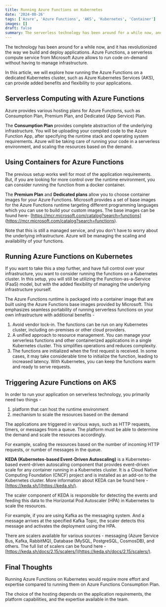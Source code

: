 ```yaml
---
title: Running Azure Functions on Kubernetes
date: '2024-08-26'
tags: ['Azure', 'Azure Functions', 'AKS', 'Kubernetes', 'Container']
images: []
draft: false
summary: The serverless technology has been around for a while now, and it has revolutionized the way we build and deploy applications. Azure Functions, a serverless compute service from Microsoft Azure allows to run code on-demand without having to manage infrastructure. In this article, we will explore how running the Azure Functions on a dedicated Kubernetes cluster, such as Azure Kubernetes Services (AKS), can provide added benefits and flexibility to your applications.
---
```


The technology has been around for a while now, and it has revolutionized the way we build and deploy applications.
Azure Functions, a serverless compute service from Microsoft Azure allows to run code on-demand without having to manage infrastructure.

In this article, we will explore how running the Azure Functions on a dedicated Kubernetes cluster, such as Azure Kubernetes Services (AKS), can provide added benefits and flexibility to your applications.

## Serverless Computing with Azure Functions

Azure provides various hosting plans for Azure Functions, such as Consumption Plan, Premium Plan, and Dedicated (App Service) Plan.

The **Consumption Plan** provides complete abstraction of the underlying infrastructure.
You will be uploading your compiled code to the Azure Function App, after specifying the runtime stack and operating system requirements.
Azure will be taking care of running your code in a serverless environment, and scaling the resources based on the demand.

## Using Containers for Azure Functions

The previous setup works well for most of the application requirements.
But, if you are looking for more control over the runtime environment, you can consider running the function from a docker container.

The **Premium Plan** and **Dedicated plans** allow you to choose container images for your Azure Functions.
Microsoft provides a set of base images for the Azure Functions runtime targeting different programming languages which you can use to build your custom images. The base images can be found here- [https://mcr.microsoft.com/catalog?search=functions] (https://mcr.microsoft.com/catalog?search=functions).

Note that this is still a managed service, and you don't have to worry about the underlying infrastructure.
Azure will be managing the scaling and availability of your functions.

## Running Azure Functions on Kubernetes

If you want to take this a step further, and have full control over your infrastructure, you want to consider running the functions on a Kubernetes cluster.
In this setup, you will still be utilizing the Function-as-a-Service (FaaS) model, but with the added flexibility of managing the underlying infrastructure yourself.

The Azure Functions runtime is packaged into a container image that are built using the Azure Functions base images provided by Microsoft.
This emphasizes seamless portability of running serverless functions on your own infrastructure with additional benefits -

1. Avoid vendor lock-in. The functions can be run on any Kubernetes cluster, including on-premises or other cloud providers.
1. A unified approach to resource management. You can manage your serverless functions and other containerized applications in a single Kubernetes cluster. This simplifies operations and reduces complexity.
1. The functions are initialized when the first request is received. In some cases, it may take considerable time to initialize the function, leading to increased latency. With Kubernetes, you can keep the functions warm and ready to serve requests.

## Triggering Azure Functions on AKS

In order to run your application on serverless technology, you primarily need two things -

1. platform that can host the runtime environment
1. mechanism to scale the resources based on the demand

The applications are triggered in various ways, such as HTTP requests, timers, or messages from a queue. The platform must be able to determine the demand and scale the resources accordingly.

For example, scaling the resources based on the number of incoming HTTP requests, or number of messages in the queue.

**KEDA (Kubernetes-based Event-Driven Autoscaling)** is a Kubernetes-based event-driven autoscaling component that provides event-driven scale for any container running in a Kubernetes cluster.
It is a Cloud Native Computing Foundation (CNCF) project and is installed as an add-on to the Kubernetes cluster. More information about KEDA can be found here - [https://keda.sh/](https://keda.sh/).

The scaler component of KEDA is responsible for detecting the events and feeding this data to the Horizontal Pod Autoscaler (HPA) in Kubernetes to scale the resources.

For example, if you are using Kafka as the messaging system. And a message arrives at the specified Kafka Topic, the scaler detects this message and activates the deployment using the HPA.

There are scalers available for various sources - messaging (Azure Service Bus, Kafka, RabbitMQ), Database (MySQL, PostgreSQL, CosmosDB), and others. The full list of scalers can be found here - [https://keda.sh/docs/2.15/scalers/](https://keda.sh/docs/2.15/scalers/).

## Final Thoughts

Running Azure Functions on Kubernetes would require more effort and expertise compared to running them on Azure Functions Consumption Plan.

The choice of the hosting depends on the application requirements, the platform capabilities, and the expertise available in the team.
